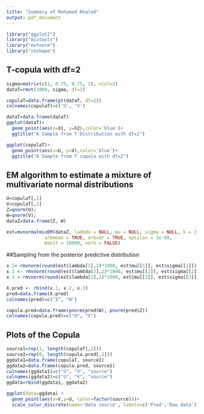```yaml
---
title: "Summary of Mohamad Khaled"
output: pdf_document
---
```


```r
library("ggplot2")
library("mixtools")
library("mvtnorm")
library("reshape")
```

## T-copula with df=2

```r
sigma=matrix(c(1, 0.75, 0.75, 1), ncol=2)
dataT=rmvt(1000, sigma, df=2)

copulaT=data.frame(pt(dataT, df=2))
colnames(copulaT)=c('U', 'V')

dataT=data.frame(dataT)
ggplot(dataT)+
  geom_point(aes(x=X1, y=X2),color='blue')+
  ggtitle("A Sample from T Distribution with df=2")

ggplot(copulaT)+
  geom_point(aes(x=U, y=V),color='blue')+
  ggtitle("A Sample from T copula with df=2")


```


## EM algorithm to estimate a mixture of multivariate normal distributions

```r
U=copulaT[,1]
V=copulaT[,2]
Z=qnorm(U);
W=qnorm(V);
dataZ=data.frame(Z, W)

est=mvnormalmixEM(dataZ, lambda = NULL, mu = NULL, sigma = NULL, k = 3,
              arbmean = TRUE, arbvar = TRUE, epsilon = 1e-08, 
              maxit = 10000, verb = FALSE)


```

##Sampling from the posterior predictive distribution

```r
x.1<-rmvnorm(round(est$lambda[1],2)*1000, est$mu[[1]], est$sigma[[1]])
x.2 <- rmvnorm(round(est$lambda[2],2)*1000, est$mu[[2]], est$sigma[[2]])
x.3 <-rmvnorm(round(est$lambda[3],2)*1000, est$mu[[3]], est$sigma[[3]])

X.pred <- rbind(x.1, x.2, x.3)
pred=data.frame(X.pred)
colnames(pred)=c("Z", "W")

copula.pred=data.frame(pnorm(pred$W), pnorm(pred$Z))
colnames(copula.pred)=c("U", "V")

```

## Plots of the Copula

```r
source1=rep(1, length(copulaT[,2]))
source2=rep(0, length(copula.pred[,2]))
ggdata1=data.frame(copulaT, source1)
ggdata2=data.frame(copula.pred, source2)
colnames(ggdata1)=c("U", "V", "source")
colnames(ggdata2)=c("U", "V", "source")
ggdata=rbind(ggdata1, ggdata2)

ggplot(data=ggdata) +
  geom_point(aes(x=V,y=U, color=factor(source)))+
  scale_color_discrete(name='Data source', labels=c('Pred','Raw data'))


```




